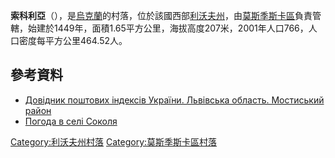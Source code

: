 {{coord|49|51|8|N|23|10|16|E|scale:100000|display=title}}

'''索科利亞'''（{{lang-uk|Соколя}}），是[[烏克蘭|烏克蘭]]的村落，位於該國西部[[利沃夫州|利沃夫州]]，由[[莫斯季斯卡區|莫斯季斯卡區]]負責管轄，始建於1449年，面積1.65平方公里，海拔高度207米，2001年人口766，人口密度每平方公里464.52人。

==參考資料==
*[http://www.uaidx.com/13/294/index Довідник поштових індексів України. Львівська область. Мостиський район] {{Wayback|url=http://www.uaidx.com/13/294/index |date=20161018190804 }}
* [http://weather.in.ua/ua/l'vovskaja/24420 Погода в селі Соколя] {{Wayback|url=http://weather.in.ua/ua/l%27vovskaja/24420 |date=20071015214457 }}

{{DEFAULTSORT:Соколя}}
[[Category:利沃夫州村落|Category:利沃夫州村落]]
[[Category:莫斯季斯卡區村落|Category:莫斯季斯卡區村落]]


{{Lviv-geo-stub}}
